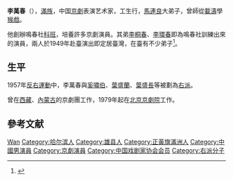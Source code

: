 '''李萬春'''（{{bd|1911年||1985年|9月14日|catIdx=L李}}），[[滿族|滿族]]，中国[[京劇|京劇]]表演艺术家，工生行，[[馬連良|馬連良]]大弟子，曾師從[[載濤|載濤]]學[[悟空戏|猴戲]]。

他創辦鳴春社[[科班|科班]]，培養許多京劇演員。其弟[[李桐春|李桐春]]、[[李環春|李環春]]即為鳴春社訓練出來的演員，兩人於1949年赴臺演出即定居臺灣，在臺有不少弟子<ref name=taiwanpedia>{{cite news|title=李環春|url=http://nrch.culture.tw/twpedia.aspx?id=12677|accessdate=2014-05-22|newspaper=[[文建會|文建會]]臺灣大百科全書|author=劉能成|date=2009-09-09|archive-date=2019-06-09|archive-url=https://web.archive.org/web/20190609144936/http://nrch.culture.tw/twpedia.aspx?id=12677|dead-url=no}}</ref>。

== 生平 ==
1957年[[反右運動|反右運動]]中，李萬春與[[奚嘯伯|奚嘯伯]]、[[葉盛蘭|葉盛蘭]]、[[葉盛長|葉盛長]]等被劃為[[右派|右派]]。

曾在[[西藏|西藏]]、[[內蒙古|內蒙古]]的京劇團工作，1979年起在[[北京京劇院|北京京劇院]]工作。

== 參考文献 ==
{{reflist}}

{{中国戏剧家协会第三届理事会}}

{{Authority control}}
{{DEFAULTSORT:Li李}}
[[Category:李姓|Wan]]
[[Category:哈尔滨人|Category:哈尔滨人]]
[[Category:雄县人|Category:雄县人]]
[[Category:正黃旗滿洲人|Category:正黃旗滿洲人]]
[[Category:中國男演員|Category:中國男演員]]
[[Category:京劇演員|Category:京劇演員]]
[[Category:中国戏剧家协会会员|Category:中国戏剧家协会会员]]
[[Category:右派分子|Category:右派分子]]